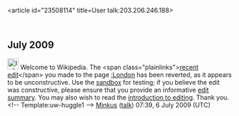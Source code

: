 <article id="23508114" title=User talk:203.206.246.188>
	<talkpage id="23508114" title="User talk:203.206.246.188">

== July 2009 ==

[[Image:Information.png|25px]] Welcome to Wikipedia. The &lt;span class=&quot;plainlinks&quot;&gt;[http://en.wikipedia.org/wiki/London?diff=300552783 recent edit]&lt;/span&gt; you made to the page [[:London]] has been reverted, as it appears to be unconstructive. Use the [[Wikipedia:Sandbox|sandbox]] for testing; if you believe the edit was constructive, please ensure that you provide an informative [[Help:Edit summary|edit summary]]. You may also wish to read the [[Wikipedia:Introduction|introduction to editing]]. Thank you. &lt;!-- Template:uw-huggle1 --&gt; [[User:Imnotminkus|Minkus]] ([[User talk:Imnotminkus|talk]]) 07:39, 6 July 2009 (UTC)
	</talkpage>
</article>